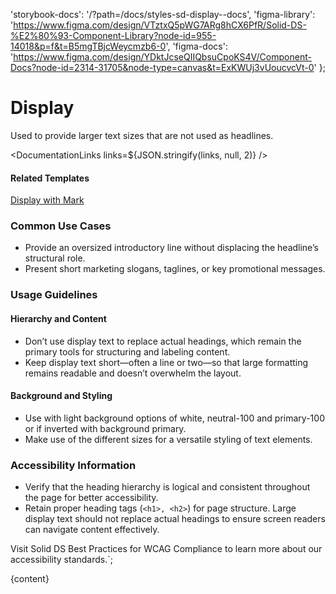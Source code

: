 

  'storybook-docs': '/?path=/docs/styles-sd-display--docs',
  'figma-library':
    'https://www.figma.com/design/VTztxQ5pWG7ARg8hCX6PfR/Solid-DS-%E2%80%93-Component-Library?node-id=955-14018&p=f&t=B5mgTBjcWeycmzb6-0',
  'figma-docs':
    'https://www.figma.com/design/YDktJcseQIIQbsuCpoKS4V/Component-Docs?node-id=2314-31705&node-type=canvas&t=ExKWUj3vUoucvcVt-0'
};

# Display

Used to provide larger text sizes that are not used as headlines.

<DefaultStory />

<DocumentationLinks links=${JSON.stringify(links, null, 2)} />

#### Related Templates

[Display with Mark](/?path=/docs/templates-mark--docs)

### Common Use Cases

- Provide an oversized introductory line without displacing the headline’s structural role.
- Present short marketing slogans, taglines, or key promotional messages.

### Usage Guidelines

#### Hierarchy and Content

- Don’t use display text to replace actual headings, which remain the primary tools for structuring and labeling content.
- Keep display text short—often a line or two—so that large formatting remains readable and doesn’t overwhelm the layout.

#### Background and Styling

- Use with light background options of white, neutral-100 and primary-100 or if inverted with background primary.
- Make use of the different sizes for a versatile styling of text elements.

### Accessibility Information

- Verify that the heading hierarchy is logical and consistent throughout the page for better accessibility.
- Retain proper heading tags (<code>&lt;h1&gt;, &lt;h2&gt;</code>) for page structure. Large display text should not replace actual headings to ensure screen readers can navigate content effectively.

Visit <sd-link href="https://www.figma.com/design/YDktJcseQIIQbsuCpoKS4V/Component-Docs?node-id=10708-5011&t=Z1FxSGWkmXG5r5sw-4" target="_blank">Solid DS Best Practices for WCAG Compliance</sd-link> to learn more about our accessibility standards.`;

<Meta title="Styles/sd-display/Overview" />

<OverviewFormatter story={SdDisplayStories.Default}>{content}</OverviewFormatter>
